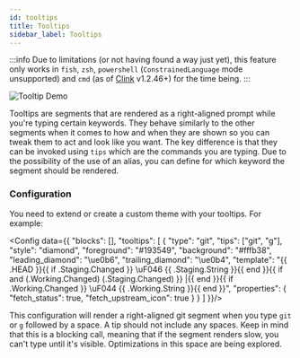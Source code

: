 ```yaml
---
id: tooltips
title: Tooltips
sidebar_label: Tooltips
---
```


:::info
Due to limitations (or not having found a way just yet), this feature only works in `fish`, `zsh`, `powershell`
(`ConstrainedLanguage` mode unsupported) and `cmd` (as of [Clink][clink] v1.2.46+) for the time being.
:::

![Tooltip Demo](/img/posh-tooltip.gif)

Tooltips are segments that are rendered as a right-aligned prompt while you're typing certain keywords.
They behave similarly to the other segments when it comes to how and when they are shown so you can tweak
them to act and look like you want. The key difference is that they can be invoked using `tips` which are the
commands you are typing. Due to the possibility of the use of an alias, you can define for which keyword
the segment should be rendered.

### Configuration

You need to extend or create a custom theme with your tooltips. For example:


<Config data={{
  "blocks": [],
  "tooltips": [
    {
      "type": "git",
      "tips": ["git", "g"],
      "style": "diamond",
      "foreground": "#193549",
      "background": "#fffb38",
      "leading_diamond": "\ue0b6",
      "trailing_diamond": "\ue0b4",
      "template": "{{ .HEAD }}{{ if .Staging.Changed }} \uF046 {{ .Staging.String }}{{ end }}{{ if and (.Working.Changed) (.Staging.Changed) }} |{{ end }}{{ if .Working.Changed }} \uF044 {{ .Working.String }}{{ end }}",
      "properties": {
        "fetch_status": true,
        "fetch_upstream_icon": true
      }
    }
  ]
}}/>

This configuration will render a right-aligned git segment when you type `git` or `g` followed by a space.
A tip should not include any spaces. Keep in mind that this is a blocking call, meaning that if the segment renders slow,
you can't type until it's visible. Optimizations in this space are being explored.

[clink]: https://chrisant996.github.io/clink/
